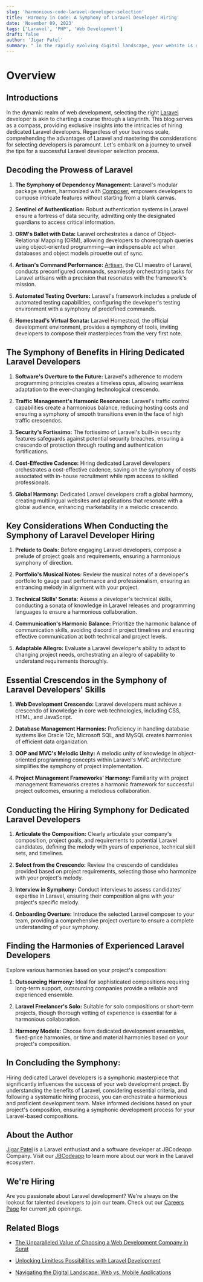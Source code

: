 ```yaml
---
slug: 'harmonious-code-laravel-developer-selection'
title: 'Harmony in Code: A Symphony of Laravel Developer Hiring'
date: 'November 09, 2023'
tags: ['Laravel', 'PHP', 'Web Development']
draft: false
author: 'Jigar Patel'
summary: " In the rapidly evolving digital landscape, your website is often your business's first impression. Surat, a city known for its textile industry, has also witnessed the growth of a thriving tech sector."
---
```


# Overview

<TOCInline
  toc={props.toc}
  exclude="Overview"
  toHeading={2}
  defaultimage="harmonious-code-laravel-developer-selection"
/>

## Introductions

In the dynamic realm of web development, selecting the right [Laravel](https://laravel.com/) developer is akin to charting a course through a labyrinth. This blog serves as a compass, providing exclusive insights into the intricacies of hiring dedicated Laravel developers. Regardless of your business scale, comprehending the advantages of Laravel and mastering the considerations for selecting developers is paramount. Let's embark on a journey to unveil the tips for a successful Laravel developer selection process.

## Decoding the Prowess of Laravel

1. **The Symphony of Dependency Management:**
   Laravel's modular package system, harmonized with [Composer](https://getcomposer.org/), empowers developers to compose intricate features without starting from a blank canvas.

2. **Sentinel of Authentication:**
   Robust authentication systems in Laravel ensure a fortress of data security, admitting only the designated guardians to access critical information.

3. **ORM's Ballet with Data:**
   Laravel orchestrates a dance of Object-Relational Mapping (ORM), allowing developers to choreograph queries using object-oriented programming—an indispensable act when databases and object models pirouette out of sync.

4. **Artisan's Command Performance:**
   [Artisan](https://laravel.com/docs/10.x/artisan), the CLI maestro of Laravel, conducts preconfigured commands, seamlessly orchestrating tasks for Laravel artisans with a precision that resonates with the framework's mission.

5. **Automated Testing Overture:**
   Laravel's framework includes a prelude of automated testing capabilities, configuring the developer's testing environment with a symphony of predefined commands.

6. **Homestead's Virtual Sonata:**
   Laravel Homestead, the official development environment, provides a symphony of tools, inviting developers to compose their masterpieces from the very first note.

## The Symphony of Benefits in Hiring Dedicated Laravel Developers

1. **Software's Overture to the Future:**
   Laravel's adherence to modern programming principles creates a timeless opus, allowing seamless adaptation to the ever-changing technological crescendo.

2. **Traffic Management's Harmonic Resonance:**
   Laravel's traffic control capabilities create a harmonious balance, reducing hosting costs and ensuring a symphony of smooth transitions even in the face of high traffic crescendos.

3. **Security's Fortissimo:**
   The fortissimo of Laravel's built-in security features safeguards against potential security breaches, ensuring a crescendo of protection through routing and authentication fortifications.

4. **Cost-Effective Cadence:**
   Hiring dedicated Laravel developers orchestrates a cost-effective cadence, saving on the symphony of costs associated with in-house recruitment while npm access to skilled professionals.

5. **Global Harmony:**
   Dedicated Laravel developers craft a global harmony, creating multilingual websites and applications that resonate with a global audience, enhancing marketability in a melodic crescendo.

## Key Considerations When Conducting the Symphony of Laravel Developer Hiring

1. **Prelude to Goals:**
   Before engaging Laravel developers, compose a prelude of project goals and requirements, ensuring a harmonious symphony of direction.

2. **Portfolio's Musical Notes:**
   Review the musical notes of a developer's portfolio to gauge past performance and professionalism, ensuring an entrancing melody in alignment with your project.

3. **Technical Skills' Sonata:**
   Assess a developer's technical skills, conducting a sonata of knowledge in Laravel releases and programming languages to ensure a harmonious collaboration.

4. **Communication's Harmonic Balance:**
   Prioritize the harmonic balance of communication skills, avoiding discord in project timelines and ensuring effective communication at both technical and project levels.

5. **Adaptable Allegro:**
   Evaluate a Laravel developer's ability to adapt to changing project needs, orchestrating an allegro of capability to understand requirements thoroughly.

## Essential Crescendos in the Symphony of Laravel Developers' Skills

1. **Web Development Crescendo:**
   Laravel developers must achieve a crescendo of knowledge in core web technologies, including CSS, HTML, and JavaScript.

2. **Database Management Harmonies:**
   Proficiency in handling database systems like Oracle 12c, Microsoft SQL, and MySQL creates harmonies of efficient data organization.

3. **OOP and MVC's Melodic Unity:**
   A melodic unity of knowledge in object-oriented programming concepts within Laravel's MVC architecture simplifies the symphony of project implementation.

4. **Project Management Frameworks' Harmony:**
   Familiarity with project management frameworks creates a harmonic framework for successful project outcomes, ensuring a melodious collaboration.

## Conducting the Hiring Symphony for Dedicated Laravel Developers

1. **Articulate the Composition:**
   Clearly articulate your company's composition, project goals, and requirements to potential Laravel candidates, defining the melody with years of experience, technical skill sets, and timelines.

2. **Select from the Crescendo:**
   Review the crescendo of candidates provided based on project requirements, selecting those who harmonize with your project's melody.

3. **Interview in Symphony:**
   Conduct interviews to assess candidates' expertise in Laravel, ensuring their composition aligns with your project's specific melody.

4. **Onboarding Overture:**
   Introduce the selected Laravel composer to your team, providing a comprehensive project overture to ensure a complete understanding of your symphony.

## Finding the Harmonies of Experienced Laravel Developers

Explore various harmonies based on your project's composition:

1. **Outsourcing Harmony:**
   Ideal for sophisticated compositions requiring long-term support, outsourcing companies provide a reliable and experienced ensemble.

2. **Laravel Freelancer's Solo:**
   Suitable for solo compositions or short-term projects, though thorough vetting of experience is essential for a harmonious collaboration.

3. **Harmony Models:**
   Choose from dedicated development ensembles, fixed-price harmonies, or time and material harmonies based on your project's composition.

## In Concluding the Symphony:

Hiring dedicated Laravel developers is a symphonic masterpiece that significantly influences the success of your web development project. By understanding the benefits of Laravel, considering essential criteria, and following a systematic hiring process, you can orchestrate a harmonious and proficient development team. Make informed decisions based on your project's composition, ensuring a symphonic development process for your Laravel-based compositions.

## About the Author

[Jigar Patel](https://expertlaravel.com) is a Laravel enthusiast and a software developer at JBCodeapp Company. Visit our [JBCodeapp](https://jbcodeapp.com) to learn more about our work in the Laravel ecosystem.

## We're Hiring

Are you passionate about Laravel development? We're always on the lookout for talented developers to join our team. Check out our [Careers Page](https://jbcodeapp.com/career) for current job openings.

## Related Blogs

- [The Unparalleled Value of Choosing a Web Development Company in Surat](surat-web-development-services-exceptional-value)

- [Unlocking Limitless Possibilities with Laravel Development](limitless-possibilities-laravel)

- [Navigating the Digital Landscape: Web vs. Mobile Applications](web-vs-mobile-applications-digital-landscape)
